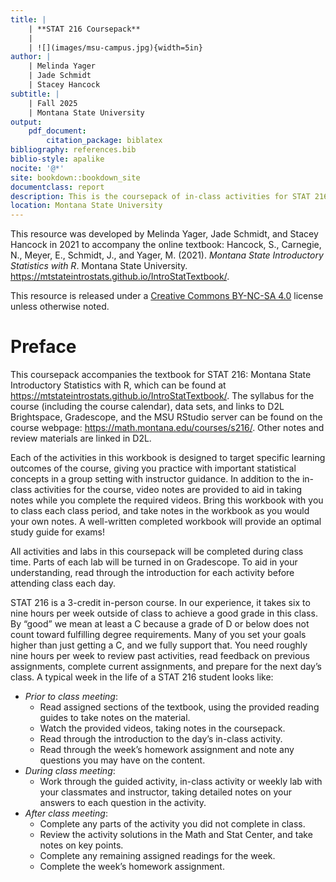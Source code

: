 --- 
title: |
    | **STAT 216 Coursepack**
    | 
    | ![](images/msu-campus.jpg){width=5in}
author: |
    | Melinda Yager
    | Jade Schmidt
    | Stacey Hancock
subtitle: |
    | Fall 2025
    | Montana State University
output: 
    pdf_document:
        citation_package: biblatex
bibliography: references.bib
biblio-style: apalike
nocite: '@*'
site: bookdown::bookdown_site
documentclass: report
description: This is the coursepack of in-class activities for STAT 216 Spring 2025.
location: Montana State University
---

<!-- Notes for authors on formatting: -->

<!-- For each chapter, main title, reading guide section title, and activity section title are in title case; remaining section headers capitalize the first word only. -->
<!-- Reading guides use 1.25 line spacing; activities use 1 line spacing. -->
<!-- When referring to R, use `R`. When referring to RStudio, do not use quotes. -->
<!-- Reading guides do not have section numbers (use {-} after each header). -->
<!-- Comments in displayed code: # Capitalize phrase. -->
<!-- For displaying a range of numbers, e.g., 3-5, use an en dash: 3--5. -->
<!-- When cross-referencing activities, capitalize "Activity", e.g., "In Activity 3, we..." -->
<!-- When referring to a function in R, use: `function_name()` -->
<!-- Z-score and T-score -->
<!-- $t$-distribution -->
<!-- use "data set" (with a space) rather than "dataset" -->
<!-- $x$ and $y$ for x-axis and y-axis -->

\newpage
\thispagestyle{empty}

This resource was developed by Melinda Yager, Jade Schmidt, and Stacey Hancock in 2021 to accompany the online textbook: Hancock, S., Carnegie, N., Meyer, E., Schmidt, J., and Yager, M. (2021). _Montana State Introductory Statistics with R_. Montana State University. [https://mtstateintrostats.github.io/IntroStatTextbook/](https://mtstateintrostats.github.io/IntroStatTextbook/).

This resource is released under a [Creative Commons BY-NC-SA 4.0](https://creativecommons.org/licenses/by-nc-sa/4.0/) license unless otherwise noted.

\setcounter{tocdepth}{1}
\addtocontents{toc}{\protect\thispagestyle{empty}}
\tableofcontents
\thispagestyle{empty}

\newpage
\setcounter{page}{1}

# Preface {-}

This coursepack accompanies the textbook for STAT 216: Montana State Introductory Statistics with R, which can be found at [https://mtstateintrostats.github.io/IntroStatTextbook/](https://mtstateintrostats.github.io/IntroStatTextbook/). The syllabus for the course (including the course calendar), data sets, and links to D2L Brightspace, Gradescope, and the MSU RStudio server can be found on the course webpage: [https://math.montana.edu/courses/s216/](https://math.montana.edu/courses/s216/).
Other notes and review materials are linked in D2L.

Each of the activities in this workbook is designed to target specific learning outcomes of the course, giving you practice with important statistical concepts in a group setting with instructor guidance. In addition to the in-class activities for the course, video notes are provided to aid in taking notes while you complete the required videos. Bring this workbook with you to class each class period, and take notes in the workbook as you would your own notes. A well-written completed workbook will provide an optimal study guide for exams!  

All activities and labs in this coursepack will be completed during class time.  Parts of each lab will be turned in on Gradescope. To aid in your understanding, read through the introduction for each activity before attending class each day.  

STAT 216 is a 3-credit in-person course.  In our experience, it takes six to nine hours per week outside of class to achieve a good grade in this class.  By “good” we mean at least a C because a grade of D or below does not count toward fulfilling degree requirements. Many of you set your goals higher than just getting a C, and we fully support that. You need roughly nine hours per week to review past activities, read feedback on previous assignments, complete current assignments, and prepare for the next day's class. A typical week in the life of a STAT 216 student looks like:

* _Prior to class meeting_:
    - Read assigned sections of the textbook, using the provided reading guides to take notes on the material.
    - Watch the provided videos, taking notes in the coursepack.
    - Read through the introduction to the day's in-class activity.
    - Read through the week's homework assignment and note any questions you may have on the content.
* _During class meeting_:
    - Work through the guided activity, in-class activity or weekly lab with your classmates and instructor, taking detailed notes on your answers to each question in the activity.
* _After class meeting_:
    - Complete any parts of the activity you did not complete in class.
    - Review the activity solutions in the Math and Stat Center, and take notes on key points.
    - Complete any remaining assigned readings for the week.
    - Complete the week's homework assignment.

\nocite{*}
